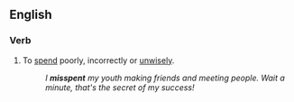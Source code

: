 ==English==
===Verb===
{{en-verb|misspends|misspending|misspent|misspent}}

#To [[spend]] poorly, incorrectly or [[unwisely]].
#:''I '''misspent''' my youth making friends and meeting people.  Wait a minute, that's the secret of my success!''